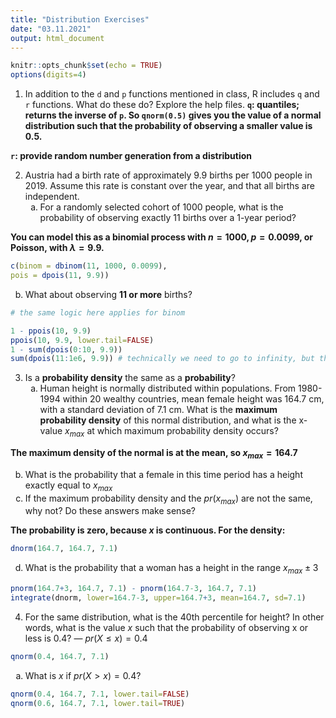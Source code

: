 ```yaml
---
title: "Distribution Exercises"
date: "03.11.2021"
output: html_document
---
```


```r
knitr::opts_chunk$set(echo = TRUE)
options(digits=4)
```

1. In addition to the `d` and `p` functions mentioned in class, R includes `q` and `r` functions. What do these do? Explore the help files.
**`q`: quantiles; returns the inverse of `p`. So `qnorm(0.5)` gives you the value of a normal distribution such that the probability of observing a smaller value is 0.5.**

**`r`: provide random number generation from a distribution**

2. Austria had a birth rate of approximately 9.9 births per 1000 people in 2019. Assume this rate is constant over the year, and that all births are independent.
   a. For a randomly selected cohort of 1000 people, what is the probability of observing exactly 11 births over a 1-year period?
   
**You can model this as a binomial process with $n=1000,p=0.0099$, or Poisson, with $\lambda = 9.9$.**

```r
c(binom = dbinom(11, 1000, 0.0099),
pois = dpois(11, 9.9))
```

   
   b. What about observing **11 or more** births?

```r
# the same logic here applies for binom

1 - ppois(10, 9.9)
ppois(10, 9.9, lower.tail=FALSE)
1 - sum(dpois(0:10, 9.9))
sum(dpois(11:1e6, 9.9)) # technically we need to go to infinity, but the error is small
```


3. Is a **probability density** the same as a **probability**?
   a. Human height is normally distributed within populations. From 1980-1994 within 20 wealthy countries, mean female height was 164.7 cm, with a standard deviation of 7.1 cm. What is the **maximum probability density** of this normal distribution, and what is the x-value $x_{max}$ at which maximum probability density occurs?

**The maximum density of the normal is at the mean, so $x_{max}=164.7$**   

   b. What is the probability that a female in this time period has a height exactly equal to $x_{max}$
   c. If the maximum probability density and the $pr(x_{max})$ are not the same, why not? Do these answers make sense?
   
**The probability is zero, because $x$ is continuous. For the density:**

```r
dnorm(164.7, 164.7, 7.1)
```

   d. What is the probability that a woman has a height in the range $x_{max} \pm 3$
   
```r
pnorm(164.7+3, 164.7, 7.1) - pnorm(164.7-3, 164.7, 7.1)
integrate(dnorm, lower=164.7-3, upper=164.7+3, mean=164.7, sd=7.1)
```
   
4. For the same distribution, what is the 40th percentile for height? In other words, what is the value $x$ such that the probability of observing x or less is 0.4? --- $pr(X \le x) = 0.4$

```r
qnorm(0.4, 164.7, 7.1)
```

   a. What is $x$ if $pr(X > x) = 0.4$?

```r
qnorm(0.4, 164.7, 7.1, lower.tail=FALSE)
qnorm(0.6, 164.7, 7.1, lower.tail=TRUE)
```
